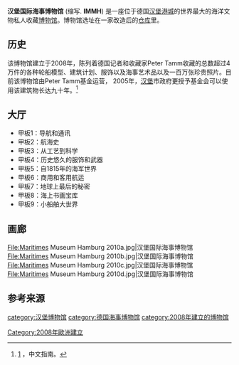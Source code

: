 {{refimprove|time=2016-08-01T01:22:43+00:00}}
{{Infobox Museum
 |name          = 汉堡国际海事博物馆<br>Internationales Maritimes Museum Hamburg
 |image         = Hamburg-090613-0286-DSC 8383.jpg
 |imagesize     = 275px
 |caption       = 仓库改造而来 (2009)
 |map_type      = Germany Hamburg
 |map_caption   = 在汉堡的位置
 |latitude      = 53.543344
 |longitude     = 10
 |established   = 2008年6月25日
 |location      = {{GER}}[[汉堡|汉堡]]20457<br /> Koreastraße 1
 |type          = [[海事博物馆|海事博物馆]]
 |owner       = foundation Peter Tamm Sen. Stiftung
 |visitors      =
 |director      =
 |curator       =
 |publictransit = 
 |website       = {{url|www.internationales-maritimes-museum.de/}}
}}
'''汉堡国际海事博物馆''' (缩写. '''IMMH''') 是一座位于德国[[汉堡港城|汉堡港城]]的世界最大的海洋文物私人收藏[[博物馆|博物馆]]。博物馆选址在一家改造后的[[仓库|仓库]]里。

== 历史 ==
该博物馆建立于2008年，陈列着德国记者和收藏家Peter Tamm收藏的总数超过4万件的各种轮船模型、建筑计划、服饰以及海事艺术品以及一百万张珍贵照片。目前该博物馆由Peter Tamm基金运营， 2005年，[[汉堡|汉堡]]市政府更授予基金会可以使用该建筑物长达九十年。<ref>[http://www.imm-hamburg.de/international/chin/info.pdf] {{Wayback|url=http://www.imm-hamburg.de/international/chin/info.pdf |date=20170707005619 }}，中文指南。</ref>

== 大厅 ==
*甲板1：导航和通讯
*甲板2：航海史
*甲板3：从工艺到科学
*甲板4：历史悠久的服饰和武器
*甲板5：自1815年的海军世界
*甲板6：商用和客用航运
*甲板7：地球上最后的秘密
*甲板8：海上书画宝库
*甲板9：小船舶大世界

== 画廊 ==
<gallery>
File:Maritimes Museum Hamburg 2010a.jpg|汉堡国际海事博物馆
File:Maritimes Museum Hamburg 2010b.jpg|汉堡国际海事博物馆
File:Maritimes Museum Hamburg 2010c.jpg|汉堡国际海事博物馆
File:Maritimes Museum Hamburg 2010d.jpg|汉堡国际海事博物馆
</gallery>

== 参考来源 ==
{{Reflist}}

[[category:汉堡博物馆|category:汉堡博物馆]]
[[Category:2008年歐洲建立|Category:2008年歐洲建立]]
[[category:德国海事博物馆|category:德国海事博物馆]]
[[category:2008年建立的博物馆|category:2008年建立的博物馆]]